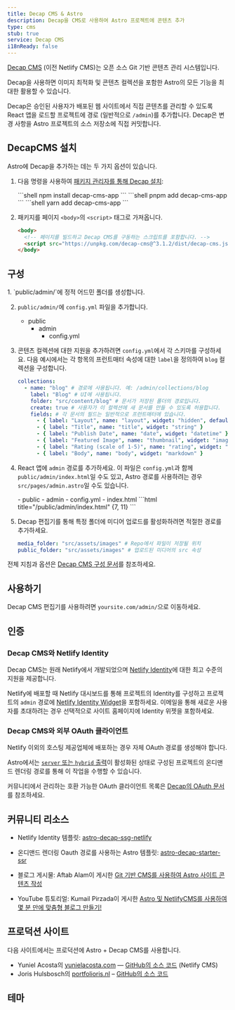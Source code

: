 ```yaml
---
title: Decap CMS & Astro
description: Decap을 CMS로 사용하여 Astro 프로젝트에 콘텐츠 추가
type: cms
stub: true
service: Decap CMS
i18nReady: false
---
```



[Decap CMS](https://www.decapcms.org/) (이전 Netlify CMS)는 오픈 소스 Git 기반 콘텐츠 관리 시스템입니다.

Decap을 사용하면 이미지 최적화 및 콘텐츠 컬렉션을 포함한 Astro의 모든 기능을 최대한 활용할 수 있습니다.

Decap은 승인된 사용자가 배포된 웹 사이트에서 직접 콘텐츠를 관리할 수 있도록 React 앱을 로드할 프로젝트에 경로 (일반적으로 `/admin`)를 추가합니다. Decap은 변경 사항을 Astro 프로젝트의 소스 저장소에 직접 커밋합니다.

## DecapCMS 설치

Astro에 Decap을 추가하는 데는 두 가지 옵션이 있습니다.

1. 다음 명령을 사용하여 [패키지 관리자를 통해 Decap 설치](https://decapcms.org/docs/install-decap-cms/#installing-with-npm):

    <PackageManagerTabs>
      <Fragment slot="npm">
      ```shell
      npm install decap-cms-app
      ```
      </Fragment>
      <Fragment slot="pnpm">
      ```shell
      pnpm add decap-cms-app
      ```
      </Fragment>
      <Fragment slot="yarn">
      ```shell
      yarn add decap-cms-app
      ```
      </Fragment>
    </PackageManagerTabs>


2. 패키지를 페이지 `<body>`의 `<script>` 태그로 가져옵니다.

	```html title='/admin'
    <body>
      <!-- 페이지를 빌드하고 Decap CMS를 구동하는 스크립트를 포함합니다. -->
      <script src="https://unpkg.com/decap-cms@^3.1.2/dist/decap-cms.js"></script>
    </body>
	```


## 구성

<Steps>
1. `public/admin/`에 정적 어드민 폴더를 생성합니다.

2. `public/admin/`에 `config.yml` 파일을 추가합니다.
    <FileTree>
      - public
        - admin
          - config.yml
    </FileTree>

3. 콘텐츠 컬렉션에 대한 지원을 추가하려면 `config.yml`에서 각 스키마를 구성하세요. 다음 예시에서는 각 항목의 프런트매터 속성에 대한 `label`을 정의하여 `blog` 컬렉션을 구성합니다.
    ```yml title="/public/admin/config.yml"
    collections:
      - name: "blog" # 경로에 사용됩니다. 예: /admin/collections/blog
        label: "Blog" # UI에 사용됩니다.
        folder: "src/content/blog" # 문서가 저장된 폴더의 경로입니다.
        create: true # 사용자가 이 컬렉션에 새 문서를 만들 수 있도록 허용합니다.
        fields: # 각 문서의 필드는 일반적으로 프런트매터에 있습니다.
          - { label: "Layout", name: "layout", widget: "hidden", default: "blog" }
          - { label: "Title", name: "title", widget: "string" }
          - { label: "Publish Date", name: "date", widget: "datetime" }
          - { label: "Featured Image", name: "thumbnail", widget: "image" }
          - { label: "Rating (scale of 1-5)", name: "rating", widget: "number" }
          - { label: "Body", name: "body", widget: "markdown" }
    ```

4. React 앱에 `admin` 경로를 추가하세요. 이 파일은 `config.yml`과 함께 `public/admin/index.html`일 수도 있고, Astro 경로를 사용하려는 경우 `src/pages/admin.astro`일 수도 있습니다.

    <FileTree>
    - public
      - admin
         - config.yml
         - index.html
    </FileTree>
    ```html title="/public/admin/index.html" {7, 11}
    <!doctype html>
    <html lang="en">
      <head>
        <meta charset="utf-8" />
        <meta name="viewport" content="width=device-width, initial-scale=1.0" />
        <meta name="robots" content="noindex" />
        <link href="/admin/config.yml" type="text/yaml" rel="cms-config-url" />
        <title>Content Manager</title>
      </head>
      <body>
        <script src="https://unpkg.com/decap-cms@^3.1.2/dist/decap-cms.js"></script>
      </body>
    </html>
    ```

5. Decap 편집기를 통해 특정 폴더에 미디어 업로드를 활성화하려면 적절한 경로를 추가하세요.
    ```yml title="/public/admin/config.yml"
    media_folder: "src/assets/images" # Repo에서 파일이 저장될 위치
    public_folder: "src/assets/images" # 업로드된 미디어의 src 속성
    ```
</Steps>

전체 지침과 옵션은 [Decap CMS 구성 문서](https://decapcms.org/docs/configure-decap-cms/)를 참조하세요.

## 사용하기

Decap CMS 편집기를 사용하려면 `yoursite.com/admin/`으로 이동하세요.

## 인증

### Decap CMS와 Netlify Identity

Decap CMS는 원래 Netlify에서 개발되었으며 [Netlify Identity](https://docs.netlify.com/security/secure-access-to-sites/identity/)에 대한 최고 수준의 지원을 제공합니다.

Netlify에 배포할 때 Netlify 대시보드를 통해 프로젝트의 Identity를 구성하고 프로젝트의 `admin` 경로에 [Netlify Identity Widget](https://github.com/netlify/netlify-identity-widget)을 포함하세요. 이메일을 통해 새로운 사용자를 초대하려는 경우 선택적으로 사이트 홈페이지에 Identity 위젯을 포함하세요.

### Decap CMS와 외부 OAuth 클라이언트

Netlify 이외의 호스팅 제공업체에 배포하는 경우 자체 OAuth 경로를 생성해야 합니다.

Astro에서는 [`server` 또는 `hybrid` 출력](/ko/guides/server-side-rendering/#온디맨드-서버-렌더링-활성화)이 활성화된 상태로 구성된 프로젝트의 온디맨드 렌더링 경로를 통해 이 작업을 수행할 수 있습니다.

커뮤니티에서 관리하는 호환 가능한 OAuth 클라이언트 목록은 [Decap의 OAuth 문서](https://decapcms.org/docs/external-oauth-clients/)를 참조하세요.

## 커뮤니티 리소스

- Netlify Identity 템플릿: [astro-decap-ssg-netlify](https://github.com/OliverSpeir/astro-decap-ssg-netlify-identity)

- 온디맨드 렌더링 Oauth 경로를 사용하는 Astro 템플릿: [astro-decap-starter-ssr](https://github.com/OliverSpeir/astro-decap-starter-ssr)

- 블로그 게시물: Aftab Alam이 게시한 [Git 기반 CMS를 사용하여 Astro 사이트 콘텐츠 작성](https://aalam.vercel.app/blog/astro-and-git-cms-netlify)

- YouTube 튜토리얼: Kumail Pirzada이 게시한 [Astro 및 NetlifyCMS를 사용하여 몇 분 만에 맞춤형 블로그 만들기!](https://www.youtube.com/watch?v=3yip2wSRX_4) 

## 프로덕션 사이트

다음 사이트에서는 프로덕션에 Astro + Decap CMS를 사용합니다.

- Yuniel Acosta의 [yunielacosta.com](https://www.yunielacosta.com/) — [GitHub의 소스 코드](https://github.com/yacosta738/yacosta738.github.io) (Netlify CMS)
- Joris Hulsbosch의 [portfolioris.nl](https://www.portfolioris.nl/) – [GitHub의 소스 코드](https://github.com/portfolioris/portfolioris.nl)

## 테마

<Grid>
  <Card title="Astros" href="https://astro.build/themes/details/astros" thumbnail="astros.png"/>
  <Card title="Enhanced Astro Starter" href="https://astro.build/themes/details/enhanced-astro-starter" thumbnail="enhanced-astro-starter.png"/>
  <Card title="Astro Decap CMS Starter" href="https://astro.build/themes/details/astro-decap-cms-starter" thumbnail="astro-decap-starter.png"/>
</Grid>

